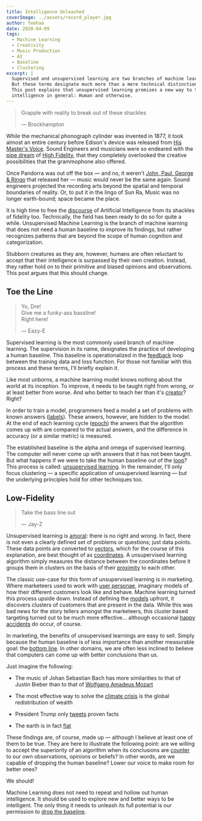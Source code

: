 ```yaml
---
title: Intelligence Unleashed
coverImage: ../assets/record_player.jpg
author: Yeehaa
date: 2020-04-09
tags:
  - Machine Learning
  - Creativity
  - Music Production
  - AI
  - Baseline
  - Clustering
excerpt: |
  Supervised and unsupervised learning are two branches of machine learning. 
  But these terms designate much more than a mere technical distinction. 
  This post explains that unsupervised learning promises a new way to think about 
  intelligence in general: Human and otherwise.
---
```


> Grapple with reality to break out of these shackles
>
> &mdash; Brockhampton

While the mechanical phonograph cylinder was invented in 1877, it took almost an
entire century before Edison's device was released from [His Master's
Voice](https://www.thevintagenews.com/2017/04/28/his-masters-voice-the-origins-of-the-famous-jack-russell-terrier-nipper-the-canine-advertising-icon-for-many-gramophone-companies/).
Sound Engineers and musicians were so endeared with the [pipe
dream](https://www.clevelandart.org/art/1947.593) of [High
Fidelity](https://electronics.howstuffworks.com/high-fidelity-high-definition1.htm),
that they completely overlooked the creative possibilities that the grammophone
also offered. 

Once Pandorra was out off the box &mdash; and no, it weren't [John, Paul, George
&
Ringo](https://www.unifiedmanufacturing.com/blog/wp-content/uploads/2012/02/1.jpg)
that released her &mdash; music would never be the same again. Sound engineers
projected the recording arts beyond the spatial and temporal boundaries of
reality. Or, to put it in the lingo of Sun Ra, Music was no longer earth-bound;
space became the place.

It is high time to free the
[discourse](https://www.geeksforgeeks.org/generating-word-cloud-python/) of
Artificial Intelligence from its shackles of fidelity too. Technically, the
field has been ready to do so for quite a while. Unsupervised Machine Learning
is the branch of machine learning that does not need a human baseline to improve
its findings, but rather recognizes patterns that are beyond the scope of human
cognition and categorization. 

Stubborn creatures as they are, however, humans are often reluctant to
accept that their intelligence is surpassed by their own creation. Instead,
they rather hold on to their primitive and biased opinions and observations.
This post argues that this should change.


## Toe the Line

> Yo, Dre!    
> Give me a funky-ass bassline!    
> Right here!   
>
> &mdash; Eazy-E


Supervised learning is the most commonly used branch of machine learning. The
supervision in its name, designates the practice of developing a human
baseline. This baseline is operationalized in the
[feedback](https://en.wikipedia.org/wiki/Audio_feedback) loop between the
training data and loss function. For those not familiar with this process and
these terms, I'll briefly explain it.

Like most unborns, a machine learning model knows nothing about the world at
its inception. To improve, it needs to be taught right from wrong, or at
least better from worse. And who better to teach her than it's [creator](https://youtu.be/YqvCptqhHfs)? Right? 

In order to train a model, programmers feed a model a set of problems with known
answers ([labels](https://youtu.be/3nzvgNpeq2Q)). These anwers, however, are hidden to the model. At the end of
each learning cycle ([epoch](https://www.wsj.com/articles/every-closing-curtain-is-not-the-end-of-an-era-11584025672)) the anwers that the algorithm comes up with are
compared to the actual answers, and the difference in accuracy (or a similar
metric) is measured.

The established baseline is the alpha and omega of supervised learning. The 
computer will never come up with answers that it has not been taught. But what 
happens if we were to take the human baseline out of the [loop](https://www.nyu.edu/classes/keefer/hell/camus.html)?  This process 
is called: [unsupervised learning](https://www.mathworks.com/discovery/unsupervised-learning.html). In the remainder, I'll only focus clustering &mdash; a specific application of unsupervised learning &mdash; but the underlying principles hold for other techniques too. 


## Low-Fidelity

> Take the bass line out
> 
> &mdash; Jay-Z

Unsupervised learning is
[amoral](https://librivox.org/search?title=Beyond+Good+and+Evil&author=Nietzsche&reader=&keywords=&genre_id=0&status=all&project_type=either&recorded_language=&sort_order=catalog_date&search_page=1&search_form=advanced): there is no right and wrong. In fact, there is not even a clearly defined set of
problems or questions; just data points. These data points are
converted to [vectors](https://image420.com/what-is-vector-art/), which for the course of this explanation, are best thought of as
[coordinates](https://youtu.be/mgx0kT5UbKk). A unsupervised learning algorithm simply measures the distance between the
coordinates before it groups them in clusters on the basis of their [proximity](https://www.sciencealert.com/who-is-no-longer-using-the-phrase-social-distancing) to each
other.

The classic use-case for this form of unsupervised learning is in marketing.
Where marketeers used to work with [user personae](https://buffer.com/library/marketing-personas-beginners-guide), imaginary models of
how their different customers look like and behave. Machine learning turned this process upside down. Instead of defining the [models](http://www.imageandnarrative.be/inarchive/autofiction2/hoogstad.html) upfront, it discovers 
clusters of customers that are present in the data. While this was bad news 
for the story tellers amongst the marketeers, this cluster based targeting 
turned out to be much more effective&hellip; although occasional [happy 
accidents](https://www.forbes.com/sites/kashmirhill/2012/02/16/how-target-figured-out-a-teen-girl-was-pregnant-before-her-father-did/) do occur, of course.

In marketing, the benefits of unsupervised learnings are easy to sell. Simply
because the human baseline is of less importance than another measurable goal:
the [bottom line](https://www.nytimes.com/2007/07/29/sports/tennis/29agassi.html). In other domains, we are often less inclined to believe that
computers can come up with better conclusions than us. 

Just imagine the following:

+ The music of Johan Sebastian Bach has more similarities to that of Justin
Bieber than to that of [Wolfgang Amadeus Mozart](https://www.youtube.com/watch?v=cVikZ8Oe_XA)

+ The most effective way to solve the [climate crisis](http://www.unescoetxea.org/ext/manual_EDS/pdf/13_riqueza_ingles.pdf) is the global redistribution of wealth

+ President Trump only [tweets](https://www.tweetbinder.com/blog/trump-twitter/) proven facts

+ The earth is in fact [flat](https://www.thesun.co.uk/news/8676809/flat-earthers-trip-antarctica-planet-round/)

These findings are, of course, made up &mdash; although I believe at least one 
of them  to be true. They are here to illustrate the following point: are 
we willing to accept the superiority of an algorithm when
its conclusions are [counter](https://www.researchgate.net/publication/290169162_Saliency_Scale_and_Information_Towards_a_Unifying_Theory) 
to our own observations, opinions or beliefs? In other words, are we capable of dropping the human baseline? Lower our voice to make room for better ones?

We should!

Machine Learning does not need to repeat and hollow out human intelligence. It
should be used to explore new and better ways to be intelligent. The only thing
it needs to unleash its full potential is our permission to [drop the baseline](https://en.m.wikipedia.org/wiki/Subscript_and_superscript).
